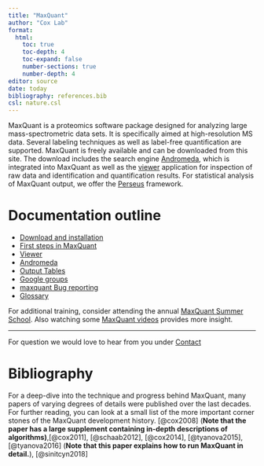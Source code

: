 ```yaml
---
title: "MaxQuant"
author: "Cox Lab"
format: 
  html:
    toc: true
    toc-depth: 4
    toc-expand: false
    number-sections: true
    number-depth: 4
editor: source
date: today
bibliography: references.bib
csl: nature.csl
---
```


MaxQuant is a proteomics software package designed for analyzing large mass-spectrometric data sets.
It is specifically aimed at high-resolution MS data.
Several labeling techniques as well as label-free quantification are supported.
MaxQuant is freely available and can be downloaded from this site.
The download includes the search engine [Andromeda](andromeda_instructions.html), which is integrated into MaxQuant as well as the [viewer](viewer_instructions.html) application for inspection of raw data and identification and quantification results.
For statistical analysis of MaxQuant output, we offer the [Perseus](perseus_instructions.html) framework.

# Documentation outline

-   [Download and installation](Download_Installation.html)
-   [First steps in MaxQuant](MQ_FirstSteps.html)
-   [Viewer](viewer_instructions.html)
-   [Andromeda](andromeda_instructions.html)
-   [Output Tables](output_tables.html)
-   [Google groups](https://groups.google.com/g/maxquant-list?pli=1)
-   [maxquant Bug reporting](https://github.com/cox-labs/CoxLab_Bug_Reporting)
-   [Glossary](Glossary.html)

For additional training, consider attending the annual [MaxQuant Summer School](https://maxquant.org/summer_school/).
Also watching some [MaxQuant videos](https://www.youtube.com/c/MaxQuantChannel) provides more insight.

------------------------------------------------------------------------

For question we would love to hear from you under [Contact](contact.html)

# Bibliography

For a deep-dive into the technique and progress behind MaxQuant, many papers of varying degrees of details were published over the last decades.
For further reading, you can look at a small list of the more important corner stones of the MaxQuant development history.
[@cox2008] (**Note that the paper has a large supplement containing in-depth descriptions of algorithms)**,[@cox2011], [@schaab2012], [@cox2014], [@tyanova2015], [@tyanova2016] (**Note that this paper explains how to run MaxQuant in detail.**), [@sinitcyn2018]
